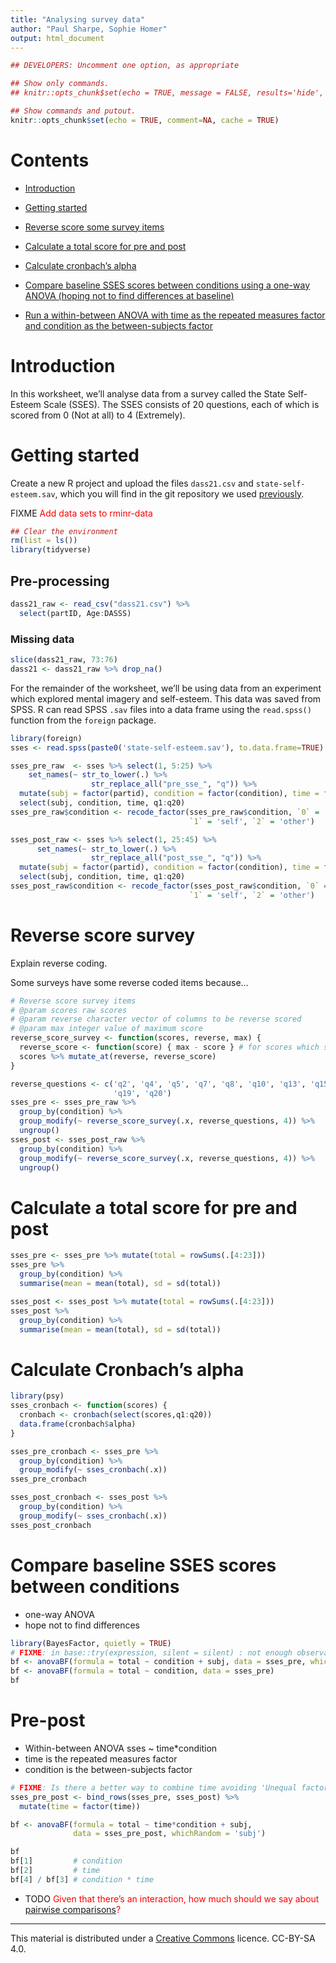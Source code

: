 ```yaml
---
title: "Analysing survey data"
author: "Paul Sharpe, Sophie Homer"
output: html_document
---
```


```r
## DEVELOPERS: Uncomment one option, as appropriate

## Show only commands.
## knitr::opts_chunk$set(echo = TRUE, message = FALSE, results='hide', fig.keep = 'none', comment=NA)

## Show commands and putout.
knitr::opts_chunk$set(echo = TRUE, comment=NA, cache = TRUE)
```

# Contents

- [Introduction](#intro)

- [Getting started](#start)

- [Reverse score some survey items](#reverse)

- [Calculate a total score for pre and post](#score)

- [Calculate cronbach’s alpha](#cronbach)

- [Compare baseline SSES scores between conditions using a one-way ANOVA (hoping not to find differences at baseline)](#baseline)

- [Run a within-between ANOVA with time as the repeated measures factor and condition as the between-subjects factor](#prepost)

<a name="intro"></a>

# Introduction

In this worksheet, we'll analyse data from a survey called the State Self-Esteem Scale (SSES). The SSES consists of 20 questions, each of which is scored from 0 (Not at all) to 4 (Extremely). 

<a name="start"></a>

# Getting started

Create a new R project and upload the files `dass21.csv` and `state-self-esteem.sav`, which you will find in the git repository we used [previously](preproc.html#load).

FIXME <span style="color: red;">Add data sets to rminr-data</span>

```r
## Clear the environment
rm(list = ls())
library(tidyverse)
```

## Pre-processing

```r
dass21_raw <- read_csv("dass21.csv") %>%
  select(partID, Age:DASSS)
```

### Missing data

```r
slice(dass21_raw, 73:76)
dass21 <- dass21_raw %>% drop_na()
```

For the remainder of the worksheet, we'll be using data from an experiment which explored mental imagery and self-esteem. This data was saved from SPSS. R can read SPSS `.sav` files into a data frame using the `read.spss()` function from the `foreign` package.

```r
library(foreign)
sses <- read.spss(paste0('state-self-esteem.sav'), to.data.frame=TRUE)
```

```r
sses_pre_raw  <- sses %>% select(1, 5:25) %>%
    set_names(~ str_to_lower(.) %>%
                  str_replace_all("pre_sse_", "q")) %>%
  mutate(subj = factor(partid), condition = factor(condition), time = factor('pre')) %>%
  select(subj, condition, time, q1:q20)
sses_pre_raw$condition <- recode_factor(sses_pre_raw$condition, `0` = 'control',
                                        `1` = 'self', `2` = 'other')

sses_post_raw <- sses %>% select(1, 25:45) %>%
      set_names(~ str_to_lower(.) %>%
                  str_replace_all("post_sse_", "q")) %>%
  mutate(subj = factor(partid), condition = factor(condition), time = factor('post')) %>%
  select(subj, condition, time, q1:q20)
sses_post_raw$condition <- recode_factor(sses_post_raw$condition, `0` = 'control',
                                        `1` = 'self', `2` = 'other')

```

<a name="reverse"></a>

# Reverse score survey

Explain reverse coding.

Some surveys have some reverse coded items because...

```r
# Reverse score survey items
# @param scores raw scores
# @param reverse character vector of columns to be reverse scored
# @param max integer value of maximum score
reverse_score_survey <- function(scores, reverse, max) {
  reverse_score <- function(score) { max - score } # for scores which start at 0, for starting at 1, max + 1 - score
  scores %>% mutate_at(reverse, reverse_score)
}

reverse_questions <- c('q2', 'q4', 'q5', 'q7', 'q8', 'q10', 'q13', 'q15', 'q16', 'q17', 'q18',
                       'q19', 'q20')
sses_pre <- sses_pre_raw %>%
  group_by(condition) %>%
  group_modify(~ reverse_score_survey(.x, reverse_questions, 4)) %>%
  ungroup()
sses_post <- sses_post_raw %>%
  group_by(condition) %>%
  group_modify(~ reverse_score_survey(.x, reverse_questions, 4)) %>%
  ungroup()
```

<a name="score"></a>

# Calculate a total score for pre and post

```r
sses_pre <- sses_pre %>% mutate(total = rowSums(.[4:23]))
sses_pre %>%
  group_by(condition) %>%
  summarise(mean = mean(total), sd = sd(total))

sses_post <- sses_post %>% mutate(total = rowSums(.[4:23]))
sses_post %>%
  group_by(condition) %>%
  summarise(mean = mean(total), sd = sd(total))
```

<a name="cronbach"></a>

# Calculate Cronbach’s alpha

```r
library(psy)
sses_cronbach <- function(scores) {
  cronbach <- cronbach(select(scores,q1:q20))
  data.frame(cronbach$alpha)
}

sses_pre_cronbach <- sses_pre %>%
  group_by(condition) %>%
  group_modify(~ sses_cronbach(.x))
sses_pre_cronbach

sses_post_cronbach <- sses_post %>%
  group_by(condition) %>%
  group_modify(~ sses_cronbach(.x))
sses_post_cronbach
```

<a name="baseline"></a>

# Compare baseline SSES scores between conditions

* one-way ANOVA
* hope not to find differences

```r
library(BayesFactor, quietly = TRUE)
# FIXME: in base::try(expression, silent = silent) : not enough observations
bf <- anovaBF(formula = total ~ condition + subj, data = sses_pre, whichRandom = 'subj')
bf <- anovaBF(formula = total ~ condition, data = sses_pre)
bf
```

<a name="prepost"></a>

# Pre-post

* Within-between ANOVA sses ~ time*condition
* time is the repeated measures factor
* condition is the between-subjects factor

```r

# FIXME: Is there a better way to combine time avoiding 'Unequal factor levels: ... ' warning
sses_pre_post <- bind_rows(sses_pre, sses_post) %>%
  mutate(time = factor(time))

bf <- anovaBF(formula = total ~ time*condition + subj,
              data = sses_pre_post, whichRandom = 'subj')

bf
bf[1]         # condition
bf[2]         # time
bf[4] / bf[3] # condition * time
```

* TODO <span style="color: red;">Given that there's an interaction, how much should we say about [pairwise comparisons](https://ajwills72.github.io/rminr/anova1.html#pairs)?</span>

___

This material is distributed under a [Creative Commons](https://creativecommons.org/) licence. CC-BY-SA 4.0. 

